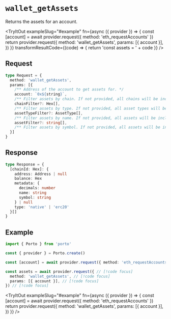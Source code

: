 
# `wallet_getAssets`

Returns the assets for an account.

<TryItOut
  exampleSlug="#example"
  fn={async ({ provider }) => {
    const [account] = await provider.request({ method: 'eth_requestAccounts' })
    return provider.request({
      method: 'wallet_getAssets',
      params: [{ account }],
    })
  }}
  transformResultCode={(code) => {
    return 'const assets = ' + code
  }}
/>

## Request

```ts
type Request = {
  method: 'wallet_getAssets',
  params: [{
    /** Address of the account to get assets for. */
    account: `0x${string}`,
    /** Filter assets by chain. If not provided, all chains will be included. */
    chainFilter?: Hex[],
    /** Filter assets by type. If not provided, all asset types will be included. */
    assetTypeFilter?: AssetType[],
    /** Filter assets by name. If not provided, all assets will be included. */
    assetFilter?: string[],
    /** Filter assets by symbol. If not provided, all assets will be included. */
  }]
}
```

## Response

```ts
type Response = {
  [chainId: Hex]: {
    address: Address | null
    balance: Hex
    metadata: {
      decimals: number
      name: string
      symbol: string
    } | null
    type: 'native' | 'erc20'
  }[]
}
```

## Example

```ts twoslash
import { Porto } from 'porto'

const { provider } = Porto.create()

const [account] = await provider.request({ method: 'eth_requestAccounts' })

const assets = await provider.request({ // [!code focus]
  method: 'wallet_getAssets', // [!code focus]
  params: [{ account }], // [!code focus]
}) // [!code focus]
```

<TryItOut
  exampleSlug="#example"
  fn={async ({ provider }) => {
    const [account] = await provider.request({ method: 'eth_requestAccounts' })
    return provider.request({
      method: 'wallet_getAssets',
      params: [{ account }],
    })
  }}
/>
